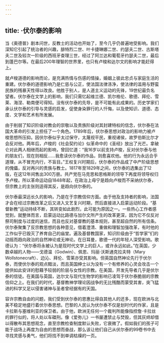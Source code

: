 ```yaml
---
---
---
```

title: ·伏尔泰的影响
---




当《奥德普》剧本问世，反教士的活动也开始了，至今几乎仍普遍地受影响。我们深知它引起了统治者的兴趣，腓特烈二世、叶卡捷琳娜二世、约瑟夫二世、古斯塔夫二世及较次一阶级的西班牙查理三世，经过了阿兰达和葡萄牙约瑟夫二世，最后到蓬巴尔等。在最后200年理智的世界里，也只有卢梭和达尔文的影响才能赶得上。

就卢梭道德的影响而论，是充满热情与伤感的情操，婚姻上彼此忠贞与家庭生活的重建。伏尔泰的道德影响乃是仁慈与公正，使法国法律涤净，使法律的滥用与野蛮民族的残暴天性得以改良。他胜于别人，是人道主义运动的先锋，19世纪最负名望者。伏尔泰在文学上的影响，我们只需忆起维兰德、凯尔格伦、歌德、拜伦、雪莱、海涅、勒南便可得知。没有伏尔泰的先导，是不可能有此成果的。历史学家们承认伏尔泰的引导与灵感的启发，促使身染罪行的人忏悔，以及使知识、道德、态度、文学和艺术有所发展。

由于削弱了知识阶级对教会的崇敬以及贵族阶级对其封建特权的信念，伏尔泰在法国大革命的引发上担任了一个角色。1789年后，伏尔泰思想对政治的影响力被卢梭思想所压抑。因伏尔泰似乎太过保守，太蔑视平民，重视诸侯，故罗伯斯比尔才会反对他。两年后，卢梭的《社会契约论》似革命中的《圣经》放出了光芒。拿破仑对此两人相继而起的影响，曾回忆道：“我16岁以前支持卢梭，反对伏尔泰与他的朋友们，现在则相反……我愈读伏尔泰的作品，则愈喜欢他。他的行为永远合乎道理，从不冒充内行，不盲目。”王权复兴时期后，伏尔泰的作品成了中产阶级思想的傀儡，反对再兴的贵族与教士。1817年至1829年之间，伏尔泰的选集出了12版，在这12年间售出300万册。共产党在马克思和恩格斯的领导下再度将领导权归予卢梭。所以革命运动自1848年起，在政治上毋宁是趋向卢梭而不采纳伏尔泰，但宗教上的主张则适得其反，是趋向伏尔泰的。

伏尔泰最深远长久的影响，乃是在于宗教信仰方面。由于他及支持者的影响，法国才会在经过宗教改革之后又进入文艺复兴时期，然后直接进入启蒙运动阶段。“基督新教”运动持续不断，其转变如此剧烈，此可能为原因之一。一些热心工作者感觉到，就整体而言，启蒙运动比路德与加尔文所产生的改革更深，因为它不仅反对祭司制度与过度的迷信，而且也反对基督教的基本规则，甚至超自然的所有信条。伏尔泰聚集了反宗教思想的各种意见，借着澄清、重做和理智加强改革，有时他的工作似乎已毁灭了养育自己的庙堂。遍及基督教国家，知识阶级由于“哲学家”们的动摇而趋向政治的自然神论或无神论。在日耳曼，歌德一代的年轻人深受影响。歌德认为：“伏尔泰将永被认为是现时代文学上的巨人，或许永远如此。”在英国，少数卓越的人物——戈德温（Godwin）、佩恩、玛丽·沃斯通克拉夫特（Mary Wollstonecraft）、边沁、拜伦、雪莱亦受其影响。但英国自然神论先行于伏尔泰，而使伏尔泰的观点黯淡，而且英国绅士以为没有一个有修养的心灵会攻击一个提供如此安详的慰藉予较弱的阶层与女性的宗教。在美国，开发先导者几乎是伏尔泰的信徒。在美国与英国，达尔文与现代生物学的影响已凌驾于伏尔泰脆弱的宗教信仰之上。在我们的时代，基督教神学理论因战争的无比残酷而蒙受其害，突飞猛进的科学又足以侵害诸神与圣者曾经据有的天国。

容许宗教自由的问题，我们受到伏尔泰的恩惠比得自其他人的还多，现在欧洲与北美不稳定地盛行着伏尔泰思想。巴黎的人民认为伏尔泰不仅是划时代的作家，且是卡拉斯与塞维利亚的保卫者。由于他，欧洲无任何一个裁判所能像指控詹·卡拉丝的罪行似的，将人处以车磔刑。像《爱弥儿》一书屡遭禁止与焚毁，但其灰烬却借以得散布其思想观念，直至宗教检查制度默认失败，它衰微了。假如我们的孩子可能于战场上再度为自由的思想而奋战，那么该让他们自己从伏尔泰的99卷书中去寻找灵感与勇气，他们将找不到单调枯燥的一页。